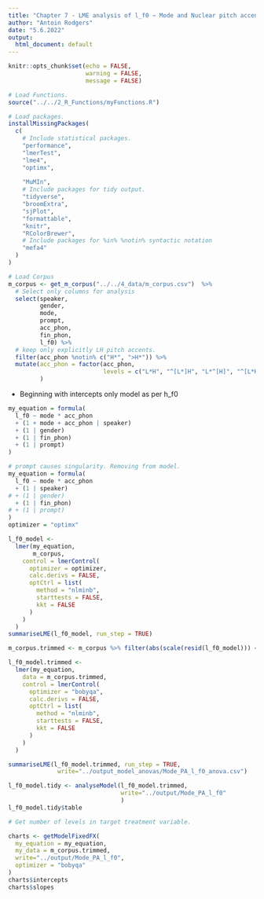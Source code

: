 ```yaml
---
title: "Chapter 7 - LME analysis of l_f0 ~ Mode and Nuclear pitch accents: "
author: "Antoin Rodgers"
date: "5.6.2022"
output:
  html_document: default
---
```


```r
knitr::opts_chunk$set(echo = FALSE,
                      warning = FALSE,
                      message = FALSE)

# Load Functions.
source("../../2_R_Functions/myFunctions.R") 

# Load packages.
installMissingPackages(
  c(
    # Include statistical packages.
    "performance",
    "lmerTest",
    "lme4",
    "optimx",
    
    "MuMIn",
    # Include packages for tidy output.
    "tidyverse",
    "broomExtra",
    "sjPlot",
    "formattable",
    "knitr",
    "RColorBrewer",
    # Include packages for %in% %notin% syntactic notation
    "mefa4"
  )
)
```


```r
# Load Corpus
m_corpus <- get_m_corpus("../../4_data/m_corpus.csv")  %>%
  # Select only columns for analysis
  select(speaker,
         gender,
         mode,
         prompt,
         acc_phon,
         fin_phon,
         l_f0) %>%
  # keep only explicitly LH pitch accents.
  filter(acc_phon %notin% c("H*", ">H*")) %>%
  mutate(acc_phon = factor(acc_phon,
                           levels = c("L*H", "^[L*]H", "L*^[H]", "^[L*H]"))
         )

```

- Beginning with intercepts only model as per h_f0
```r
my_equation = formula(
  l_f0 ~ mode * acc_phon
  + (1 + mode + acc_phon | speaker)
  + (1 | gender)
  + (1 | fin_phon)
  + (1 | prompt)
)

# prompt causes singularity. Removing from model.
my_equation = formula(
  l_f0 ~ mode * acc_phon
  + (1 | speaker)
# + (1 | gender)
  + (1 | fin_phon)
# + (1 | prompt)
)
optimizer = "optimx"
```

```r
l_f0_model <-
  lmer(my_equation,
       m_corpus,
    control = lmerControl(
      optimizer = optimizer,
      calc.derivs = FALSE,
      optCtrl = list(
        method = "nlminb",
        starttests = FALSE,
        kkt = FALSE
      )
    )
  )
summariseLME(l_f0_model, run_step = TRUE)
```


```r
m_corpus.trimmed <- m_corpus %>% filter(abs(scale(resid(l_f0_model))) <= 2.8)

l_f0_model.trimmed <-
  lmer(my_equation,
    data = m_corpus.trimmed,
    control = lmerControl(
      optimizer = "bobyqa",
      calc.derivs = FALSE,
      optCtrl = list(
        method = "nlminb",
        starttests = FALSE,
        kkt = FALSE
      )
    )
  )

summariseLME(l_f0_model.trimmed, run_step = TRUE,
              write="../output_model_anovas/Mode_PA_l_f0_anova.csv")

```

```r
l_f0_model.tidy <- analyseModel(l_f0_model.trimmed,
                                write="../output/Mode_PA_l_f0"
                                )
l_f0_model.tidy$table
```

```r
# Get number of levels in target treatment variable.

charts <- getModelFixedFX(
  my_equation = my_equation,
  my_data = m_corpus.trimmed,
  write="../output/Mode_PA_l_f0",
  optimizer = "bobyqa"
)
charts$intercepts
charts$slopes



```

